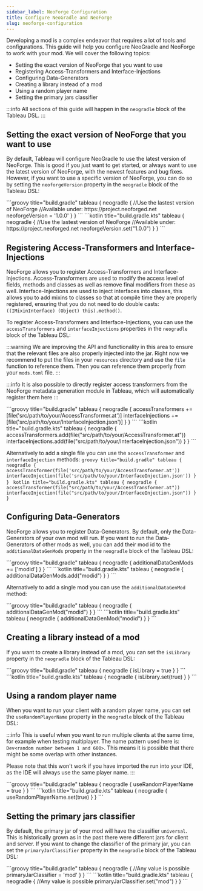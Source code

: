 ```yaml
---
sidebar_label: NeoForge Configuration
title: Configure NeoGradle and NeoForge
slug: neoforge-configuration
---
```



Developing a mod is a complex endeavor that requires a lot of tools and configurations. This guide will help you configure NeoGradle and NeoForge to work with your mod.
We will cover the following topics:
- Setting the exact version of NeoForge that you want to use
- Registering Access-Transformers and Interface-Injections
- Configuring Data-Generators
- Creating a library instead of a mod
- Using a random player name
- Setting the primary jars classifier

:::info
All sections of this guide will happen in the `neogradle` block of the Tableau DSL.
:::

## Setting the exact version of NeoForge that you want to use
By default, Tableau will configure NeoGradle to use the latest version of NeoForge.
This is good if you just want to get started, or always want to use the latest version of NeoForge, with the newest features and bug fixes.
However, if you want to use a specific version of NeoForge, you can do so by setting the `neoforgeVersion` property in the `neogradle` block of the Tableau DSL:

<Tabs groupId="gradle-code">
<TabItem value="groovy" label="Groovy">
```groovy title="build.gradle"
tableau {
    neogradle {
        //Use the lastest version of NeoForge
        //Available under: https://project.neoforged.net
        neoforgeVersion = '1.0.0'
    }
}
```
</TabItem>
<TabItem value="kotlin" label="Kotlin">
```kotlin title="build.gradle.kts"
tableau {
    neogradle {
        //Use the lastest version of NeoForge
        //Available under: https://project.neoforged.net
        neoforgeVersion.set("1.0.0")
    }
}
```
</TabItem>
</Tabs>

## Registering Access-Transformers and Interface-Injections
NeoForge allows you to register Access-Transformers and Interface-Injections.
Access-Transformers are used to modify the access level of fields, methods and classes as well as remove final modifiers from these as well.
Interface-Injections are used to inject interfaces into classes, this allows you to add mixins to classes so that at compile time they are properly registered,
ensuring that you do not need to do double casts: `((IMixinInterface) (Object) this).method()`.

To register Access-Transformers and Interface-Injections, you can use the `accessTransformers` and `interfaceInjections` properties in the `neogradle` block of the Tableau DSL:

:::warning
We are improving the API and functionality in this area to ensure that the relevant files are also properly injected into the jar.
Right now we recommend to put the files in your `resources` directory and use the `file` function to reference them.
Then you can reference them properly from your `mods.toml` file.
:::

:::info
It is also possible to directly register access transformers from the NeoForge metadata generation module in Tableau, which will automatically register them here
:::

<Tabs groupId="gradle-code">
<TabItem value="groovy" label="Groovy">
```groovy title="build.gradle"
tableau {
    neogradle {
        accessTransformers += [file('src/path/to/your/AccessTransformer.at')]
        interfaceInjections += [file('src/path/to/your/InterfaceInjection.json')]
    }
}
```
</TabItem>
<TabItem value="kotlin" label="Kotlin">
```kotlin title="build.gradle.kts"
tableau {
    neogradle {
        accessTransformers.add(file("src/path/to/your/AccessTransformer.at"))
        interfaceInjections.add(file("src/path/to/your/InterfaceInjection.json"))
    }
}
```
</TabItem>
</Tabs>

Alternatively to add a single file you can use the `accessTransformer` and `interfaceInjection` methods:
<Tabs groupId="gradle-code">
    <TabItem value="groovy" label="Groovy">
    ```groovy title="build.gradle"
    tableau {
        neogradle {
            accessTransformer(file('src/path/to/your/AccessTransformer.at'))
            interfaceInjection(file('src/path/to/your/InterfaceInjection.json'))
        }
    }
    ```
    </TabItem>
    <TabItem value="kotlin" label="Kotlin">
    ```kotlin title="build.gradle.kts"
    tableau {
        neogradle {
            accessTransformer(file("src/path/to/your/AccessTransformer.at"))
            interfaceInjection(file("src/path/to/your/InterfaceInjection.json"))
        }
    }
    ```
    </TabItem>
</Tabs>

## Configuring Data-Generators
NeoForge allows you to register Data-Generators.
By default, only the Data-Generators of your own mod will run.
If you want to run the Data-Generators of other mods as well, you can add their mod id to the `additionalDataGenMods` property in the `neogradle` block of the Tableau DSL:

<Tabs groupId="gradle-code">
<TabItem value="groovy" label="Groovy">
```groovy title="build.gradle"
tableau {
    neogradle {
        additionalDataGenMods += ['modid']
    }
}
```
</TabItem>
<TabItem value="kotlin" label="Kotlin">
```kotlin title="build.gradle.kts"
tableau {
    neogradle {
        additionalDataGenMods.add("modid")
    }
}
```
</TabItem>
</Tabs>

Alternatively to add a single mod you can use the `additionalDataGenMod` method:

<Tabs groupId="gradle-code">
    <TabItem value="groovy" label="Groovy">
    ```groovy title="build.gradle"
    tableau {
        neogradle {
            additionalDataGenMod("modid")
        }
    }
    ```
    </TabItem>
    <TabItem value="kotlin" label="Kotlin">
    ```kotlin title="build.gradle.kts"
    tableau {
        neogradle {
            additionalDataGenMod("modid")
        }
    }
    ```
    </TabItem>
</Tabs>

## Creating a library instead of a mod
If you want to create a library instead of a mod, you can set the `isLibrary` property in the `neogradle` block of the Tableau DSL:

<Tabs groupId="gradle-code">
<TabItem value="groovy" label="Groovy">
```groovy title="build.gradle"
tableau {
    neogradle {
        isLibrary = true
    }
}
```
</TabItem>
<TabItem value="kotlin" label="Kotlin">
```kotlin title="build.gradle.kts"
tableau {
    neogradle {
        isLibrary.set(true)
    }
}
```
</TabItem>
</Tabs>

## Using a random player name
When you want to run your client with a random player name, you can set the `useRandomPlayerName` property in the `neogradle` block of the Tableau DSL:

:::info
This is useful when you want to run multiple clients at the same time, for example when testing multiplayer.
The name pattern used here is: `Dev<random number between 1 and 600>`.
This means it is possible that there might be some overlap with other instances.

Please note that this won't work if you have imported the run into your IDE, as the IDE will always use the same player name.
:::

<Tabs groupId="gradle-code">
<TabItem value="groovy" label="Groovy">
```groovy title="build.gradle"
tableau {
    neogradle {
        useRandomPlayerName = true
    }
}
```
</TabItem>
<TabItem value="kotlin" label="Kotlin">
```kotlin title="build.gradle.kts"
tableau {
    neogradle {
        useRandomPlayerName.set(true)
    }
}
```
</TabItem>
</Tabs>

## Setting the primary jars classifier
By default, the primary jar of your mod will have the classifier `universal`.
This is historically grown as in the past there were different jars for client and server.
If you want to change the classifier of the primary jar, you can set the `primaryJarClassifier` property in the `neogradle` block of the Tableau DSL:

<Tabs groupId="gradle-code">
<TabItem value="groovy" label="Groovy">
```groovy title="build.gradle"
tableau {
    neogradle {
        //Any value is possible
        primaryJarClassifier = 'mod'
    }
}
```
</TabItem>
<TabItem value="kotlin" label="Kotlin">
```kotlin title="build.gradle.kts"
tableau {
    neogradle {
        //Any value is possible
        primaryJarClassifier.set("mod")
    }
}
```
</TabItem>
</Tabs>
